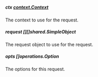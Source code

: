 
##### **ctx** [context.Context](https://pkg.go.dev/context#Context)
The context to use for the request.

##### **request** [][]shared.SimpleObject
The request object to use for the request.

##### **opts** []operations.Option
The options for this request.

